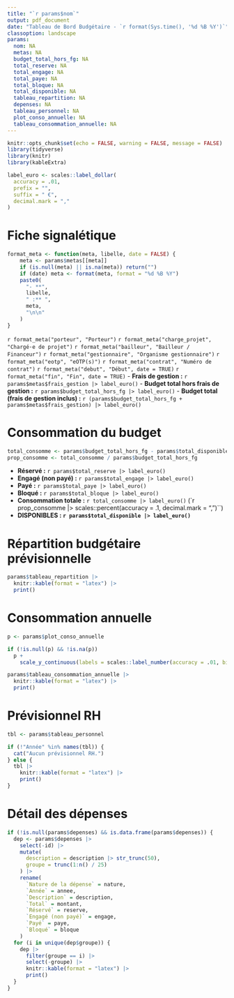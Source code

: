 ```yaml
---
title: "`r params$nom`"
output: pdf_document
date: "Tableau de Bord Budgétaire - `r format(Sys.time(), '%d %B %Y')`"
classoption: landscape
params:
  nom: NA
  metas: NA
  budget_total_hors_fg: NA
  total_reserve: NA
  total_engage: NA
  total_paye: NA
  total_bloque: NA
  total_disponible: NA
  tableau_repartition: NA
  depenses: NA
  tableau_personnel: NA
  plot_conso_annuelle: NA
  tableau_consommation_annuelle: NA
---
```


```r
knitr::opts_chunk$set(echo = FALSE, warning = FALSE, message = FALSE)
library(tidyverse)
library(knitr)
library(kableExtra)

label_euro <- scales::label_dollar(
  accuracy = .01,
  prefix = "",
  suffix = " €",
  decimal.mark = ","
)
```

# Fiche signalétique

```r
format_meta <- function(meta, libelle, date = FALSE) {
    meta <- params$metas[[meta]]
    if (is.null(meta) || is.na(meta)) return("")
    if (date) meta <- format(meta, format = "%d %B %Y")
    paste0(
      "- **",
      libelle,
      " :** ",
      meta,
      "\n\n"
    )
}
```

`r format_meta("porteur", "Porteur")`
`r format_meta("charge_projet", "Chargé·e de projet")`
`r format_meta("bailleur", "Bailleur / Financeur")`
`r format_meta("gestionnaire", "Organisme gestionnaire")`
`r format_meta("eotp", "eOTP(s)")`
`r format_meta("contrat", "Numéro de contrat")`
`r format_meta("debut", "Début", date = TRUE)`
`r format_meta("fin", "Fin", date = TRUE)`
- **Frais de gestion :** `r params$metas$frais_gestion |> label_euro()`
- **Budget total hors frais de gestion :** `r params$budget_total_hors_fg |> label_euro()`
- **Budget total (frais de gestion inclus) :** `r (params$budget_total_hors_fg + params$metas$frais_gestion) |> label_euro()`

# Consommation du budget

```r
total_consomme <- params$budget_total_hors_fg - params$total_disponible
prop_consomme <- total_consomme / params$budget_total_hors_fg
```

- **Réservé :** `r params$total_reserve |> label_euro()`
- **Engagé (non payé) :** `r params$total_engage |> label_euro()`
- **Payé :** `r params$total_paye |> label_euro()`
- **Bloqué :** `r params$total_bloque |> label_euro()`
- **Consommation totale :** `r total_consomme |> label_euro()` (`r prop_consomme |> scales::percent(accuracy = .1, decimal.mark = ",")``)
- **DISPONIBLES : `r params$total_disponible |> label_euro()`**


# Répartition budgétaire prévisionnelle

```r
params$tableau_repartition |> 
  knitr::kable(format = "latex") |> 
  print()
```

# Consommation annuelle

```r
p <- params$plot_conso_annuelle

if (!is.null(p) && !is.na(p))
  p +
    scale_y_continuous(labels = scales::label_number(accuracy = .01, big.mark = " ", decimal.mark = ","))
```

```r
params$tableau_consommation_annuelle |> 
  knitr::kable(format = "latex") |> 
  print()
```


# Prévisionnel RH

```r
tbl <- params$tableau_personnel

if (!"Année" %in% names(tbl)) {
  cat("Aucun prévisionnel RH.")  
} else {
  tbl |> 
    knitr::kable(format = "latex") |> 
    print()
}
```


# Détail des dépenses

```r
if (!is.null(params$depenses) && is.data.frame(params$depenses)) {
  dep <- params$depenses |> 
    select(-id) |> 
    mutate(
      description = description |> str_trunc(50),
      groupe = trunc(1:n() / 25)
    ) |> 
    rename(
      `Nature de la dépense` = nature,
      `Année` = annee,
      `Description` = description,
      `Total` = montant,
      `Réservé` = reserve,
      `Engagé (non payé)` = engage,
      `Payé` = paye,
      `Bloqué` = bloque
    )
  for (i in unique(dep$groupe)) {
    dep |> 
      filter(groupe == i) |> 
      select(-groupe) |> 
      knitr::kable(format = "latex") |> 
      print()
  }
}
```
